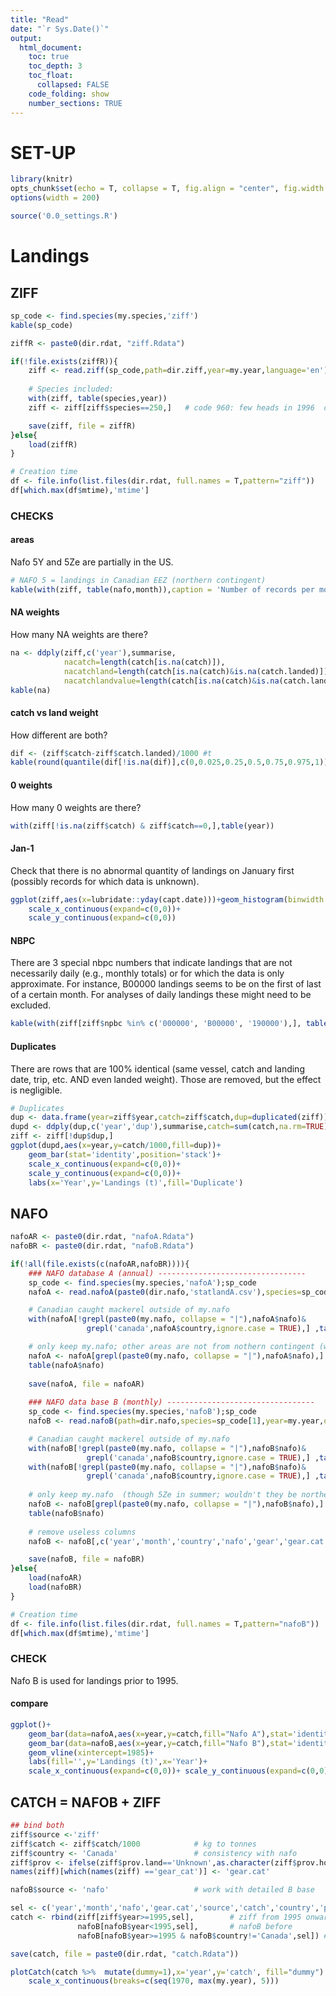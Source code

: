 ```yaml
---
title: "Read"
date: "`r Sys.Date()`"
output:
  html_document:
    toc: true
    toc_depth: 3
    toc_float:
      collapsed: FALSE
    code_folding: show
    number_sections: TRUE
---
```


# SET-UP

```r
library(knitr)
opts_chunk$set(echo = T, collapse = T, fig.align = "center", fig.width = 9, fig.height = 6)
options(width = 200)
```    

```r
source('0.0_settings.R')
```

# Landings
## ZIFF
```r
sp_code <- find.species(my.species,'ziff')
kable(sp_code) 
```

```r
ziffR <- paste0(dir.rdat, "ziff.Rdata")

if(!file.exists(ziffR)){
    ziff <- read.ziff(sp_code,path=dir.ziff,year=my.year,language='en')
    
    # Species included:
    with(ziff, table(species,year))
    ziff <- ziff[ziff$species==250,]   # code 960: few heads in 1996  code 951: wrong whelk

    save(ziff, file = ziffR)
}else{
    load(ziffR)
}

# Creation time
df <- file.info(list.files(dir.rdat, full.names = T,pattern="ziff"))
df[which.max(df$mtime),'mtime']
```
### CHECKS {.tabset}

#### areas
Nafo 5Y and 5Ze are partially in the US.
```r
# NAFO 5 = landings in Canadian EEZ (northern contingent)
kable(with(ziff, table(nafo,month)),caption = 'Number of records per month and NAFO area, entire database')     
```

#### NA weights
How many NA weights are there?
```r
na <- ddply(ziff,c('year'),summarise,
            nacatch=length(catch[is.na(catch)]),
            nacatchland=length(catch[is.na(catch)&is.na(catch.landed)]),
            nacatchlandvalue=length(catch[is.na(catch)&is.na(catch.landed)&is.na(catch.value)]))
kable(na)
```

#### catch vs land weight
How different are both?
```r
dif <- (ziff$catch-ziff$catch.landed)/1000 #t
kable(round(quantile(dif[!is.na(dif)],c(0,0.025,0.25,0.5,0.75,0.975,1)),3),caption = 'Difference between catch.landed and catch (kg)')
```

#### 0 weights
How many 0 weights are there?
```r
with(ziff[!is.na(ziff$catch) & ziff$catch==0,],table(year))
```

#### Jan-1
Check that there is no abnormal quantity of landings on January first (possibly records for which data is unknown).
```r
ggplot(ziff,aes(x=lubridate::yday(capt.date)))+geom_histogram(binwidth = 1)+
    scale_x_continuous(expand=c(0,0))+
    scale_y_continuous(expand=c(0,0))
```

#### NBPC
There are 3 special nbpc numbers that indicate landings that are not necessarily daily (e.g., monthly totals) or for which the data is only approximate. For instance, B00000 landings seems to be on the first of last of a certain month. For analyses of daily landings these might need to be excluded.
```r
kable(with(ziff[ziff$npbc %in% c('000000', 'B00000', '190000'),], table(year,npbc)))  
```

#### Duplicates
There are rows that are 100% identical (same vessel, catch and landing date, trip, etc. AND even landed weight). Those are removed, but the effect is negligible.
```r
# Duplicates
dup <- data.frame(year=ziff$year,catch=ziff$catch,dup=duplicated(ziff))
dupd <- ddply(dup,c('year','dup'),summarise,catch=sum(catch,na.rm=TRUE))
ziff <- ziff[!dup$dup,]
ggplot(dupd,aes(x=year,y=catch/1000,fill=dup))+
    geom_bar(stat='identity',position='stack')+
    scale_x_continuous(expand=c(0,0))+
    scale_y_continuous(expand=c(0,0))+
    labs(x='Year',y='Landings (t)',fill='Duplicate')

```


## NAFO

```r
nafoAR <- paste0(dir.rdat, "nafoA.Rdata")
nafoBR <- paste0(dir.rdat, "nafoB.Rdata")

if(!all(file.exists(c(nafoAR,nafoBR)))){
    ### NAFO database A (annual) ---------------------------------
    sp_code <- find.species(my.species,'nafoA');sp_code
    nafoA <- read.nafoA(paste0(dir.nafo,'statlandA.csv'),species=sp_code[1], year=my.year) 

    # Canadian caught mackerel outside of my.nafo
    with(nafoA[!grepl(paste0(my.nafo, collapse = "|"),nafoA$nafo)&
                 grepl('canada',nafoA$country,ignore.case = TRUE),] ,table(year,nafo))

    # only keep my.nafo; other areas are not from nothern contingent (winter months in US or Europe)
    nafoA <- nafoA[grepl(paste0(my.nafo, collapse = "|"),nafoA$nafo),] 
    table(nafoA$nafo)
    
    save(nafoA, file = nafoAR)
    
    ### NAFO data base B (monthly) ---------------------------------
    sp_code <- find.species(my.species,'nafoB');sp_code
    nafoB <- read.nafoB(path=dir.nafo,species=sp_code[1],year=my.year,overwrite=FALSE)  # overwrite=TRUE if new download   

    # Canadian caught mackerel outside of my.nafo
    with(nafoB[!grepl(paste0(my.nafo, collapse = "|"),nafoB$nafo)&
                 grepl('canada',nafoB$country,ignore.case = TRUE),] ,table(year,nafo))
    with(nafoB[!grepl(paste0(my.nafo, collapse = "|"),nafoB$nafo)&
                 grepl('canada',nafoB$country,ignore.case = TRUE),] ,table(month,nafo))
    
    # only keep my.nafo  (though 5Ze in summer; wouldn't they be northern contingent fish??)
    nafoB <- nafoB[grepl(paste0(my.nafo, collapse = "|"),nafoB$nafo),] 
    table(nafoB$nafo)
    
    # remove useless columns 
    nafoB <- nafoB[,c('year','month','country','nafo','gear','gear.cat','tonnage.class','prov','catch')]

    save(nafoB, file = nafoBR)
}else{
    load(nafoAR)
    load(nafoBR)
}

# Creation time
df <- file.info(list.files(dir.rdat, full.names = T,pattern="nafoB"))
df[which.max(df$mtime),'mtime']
```
### CHECK {.tabset}
Nafo B is used for landings prior to 1995.

#### compare
```r
ggplot()+
    geom_bar(data=nafoA,aes(x=year,y=catch,fill="Nafo A"),stat='identity',alpha=0.4)+
    geom_bar(data=nafoB,aes(x=year,y=catch,fill="Nafo B"),stat='identity',alpha=0.4)+
    geom_vline(xintercept=1985)+
    labs(fill='',y='Landings (t)',x='Year')+
    scale_x_continuous(expand=c(0,0))+ scale_y_continuous(expand=c(0,0))
```

## CATCH = NAFOB + ZIFF

```r
## bind both
ziff$source <-'ziff'
ziff$catch <- ziff$catch/1000            # kg to tonnes
ziff$country <- 'Canada'                 # consistency with nafo
ziff$prov <- ifelse(ziff$prov.land=='Unknown',as.character(ziff$prov.home),as.character(ziff$prov.land))
names(ziff)[which(names(ziff) =='gear_cat')] <- 'gear.cat'

nafoB$source <- 'nafo'                   # work with detailed B base

sel <- c('year','month','nafo','gear.cat','source','catch','country','prov')
catch <- rbind(ziff[ziff$year>=1995,sel],        # ziff from 1995 onwards
               nafoB[nafoB$year<1995,sel],       # nafoB before
               nafoB[nafoB$year>=1995 & nafoB$country!='Canada',sel]) # foreign post 1994

save(catch, file = paste0(dir.rdat, "catch.Rdata"))

plotCatch(catch %>%  mutate(dummy=1),x='year',y='catch', fill="dummy") +theme(legend.position = "none") +
    scale_x_continuous(breaks=c(seq(1970, max(my.year), 5)))
```
